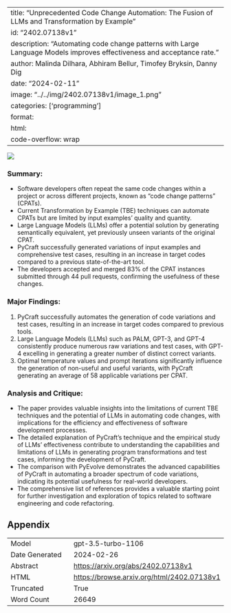 
---
title: "Unprecedented Code Change Automation: The Fusion of LLMs and Transformation by Example"
id: "2402.07138v1"
description: "Automating code change patterns with Large Language Models improves effectiveness and acceptance rate."
author: Malinda Dilhara, Abhiram Bellur, Timofey Bryksin, Danny Dig
date: "2024-02-11"
image: "../../img/2402.07138v1/image_1.png"
categories: ['programming']
format:
  html:
    code-overflow: wrap
---

![](../../img/2402.07138v1/image_1.png)

### Summary:
- Software developers often repeat the same code changes within a project or across different projects, known as "code change patterns" (CPATs).
- Current Transformation by Example (TBE) techniques can automate CPATs but are limited by input examples' quality and quantity.
- Large Language Models (LLMs) offer a potential solution by generating semantically equivalent, yet previously unseen variants of the original CPAT.
- PyCraft successfully generated variations of input examples and comprehensive test cases, resulting in an increase in target codes compared to a previous state-of-the-art tool.
- The developers accepted and merged 83% of the CPAT instances submitted through 44 pull requests, confirming the usefulness of these changes.

### Major Findings:
1. PyCraft successfully automates the generation of code variations and test cases, resulting in an increase in target codes compared to previous tools.
2. Large Language Models (LLMs) such as PALM, GPT-3, and GPT-4 consistently produce numerous raw variations and test cases, with GPT-4 excelling in generating a greater number of distinct correct variants.
3. Optimal temperature values and prompt iterations significantly influence the generation of non-useful and useful variants, with PyCraft generating an average of 58 applicable variations per CPAT.

### Analysis and Critique:
- The paper provides valuable insights into the limitations of current TBE techniques and the potential of LLMs in automating code changes, with implications for the efficiency and effectiveness of software development processes.
- The detailed explanation of PyCraft's technique and the empirical study of LLMs' effectiveness contribute to understanding the capabilities and limitations of LLMs in generating program transformations and test cases, informing the development of PyCraft.
- The comparison with PyEvolve demonstrates the advanced capabilities of PyCraft in automating a broader spectrum of code variations, indicating its potential usefulness for real-world developers.
- The comprehensive list of references provides a valuable starting point for further investigation and exploration of topics related to software engineering and code refactoring.

## Appendix

|          |          |
|----------|----------|
| Model     | gpt-3.5-turbo-1106       |
| Date Generated     | 2024-02-26       |
| Abstract | [https://arxiv.org/abs/2402.07138v1](https://arxiv.org/abs/2402.07138v1)        |
| HTML     | [https://browse.arxiv.org/html/2402.07138v1](https://browse.arxiv.org/html/2402.07138v1)       |
| Truncated       | True       |
| Word Count       | 26649       |
